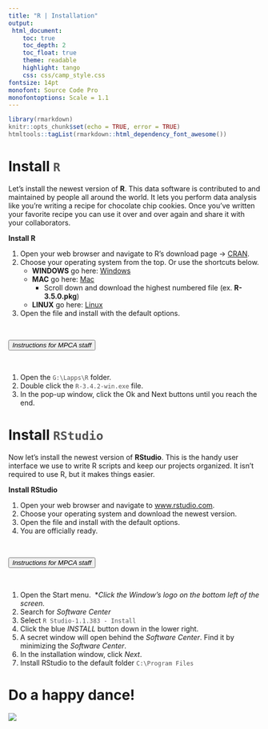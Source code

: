 ```yaml
---
title: "R | Installation"
output: 
 html_document:
    toc: true
    toc_depth: 2
    toc_float: true
    theme: readable
    highlight: tango
    css: css/camp_style.css
fontsize: 14pt
monofont: Source Code Pro
monofontoptions: Scale = 1.1
---
```



<style> code {color: #535353 !important;} </style>

```r
library(rmarkdown)
knitr::opts_chunk$set(echo = TRUE, error = TRUE)
htmltools::tagList(rmarkdown::html_dependency_font_awesome())
```


# Install `R`

Let’s install the newest version of __R__. This data software is contributed to and maintained by people all around the world. It lets you perform data analysis like you're writing a recipe for chocolate chip cookies. Once you've written your favorite recipe you can use it over and over again and share it with your collaborators. 


__Install R__  

1. Open your web browser and navigate to R's download page -> [CRAN](https://cran.r-project.org).
1. Choose your operating system from the top. Or use the shortcuts below.
    - __WINDOWS__ go here: [Windows](https://cran.r-project.org/bin/windows/base/)
    - __MAC__ go here: [Mac](https://cran.r-project.org/bin/macosx/)
        - Scroll down and download the highest numbered file (ex. __R-3.5.0.pkg__)
    - __LINUX__ go here: [Linux](https://cran.r-project.org/bin/linux/)
1. Open the file and install with the default options.


<br>

<div class="toggle"><button class = "btn_code_blue">_Instructions for MPCA staff_</button>
<br>

1. Open the ` G:\Lapps\R ` folder.
1. Double click the ` R-3.4.2-win.exe ` file.
1. In the pop-up window, click the Ok and Next buttons until you reach the end.
</div>

  
  
# Install `RStudio` 

Now let's install the newest version of __RStudio__. This is the handy user interface we use to write R scripts and keep our projects organized. It isn't required to use R, but it makes things easier.


__Install RStudio__  


1. Open your web browser and navigate to [www.rstudio.com](https://www.rstudio.com/products/rstudio/download/#download).
1. Choose your operating system and download the newest version.
1. Open the file and install with the default options.
1. You are officially ready.

<br>

<div class="toggle"><button class = "btn_code_blue">_Instructions for MPCA staff_</button>
<br>

1. Open the Start menu. \ \*_Click the Window's logo on the bottom left of the screen._
1. Search for _Software Center_
1. Select ` R Studio-1.1.383 - Install `
1. Click the blue _INSTALL_ button down in the lower right.
1. A secret window will open behind the _Software Center_. Find it by minimizing the _Software Center_.
1. In the installation window, click _Next_.
1. Install RStudio to the default folder `C:\Program Files `
</div>


# Do a happy dance!

![](http://www.gifbin.com/bin/012012/1331836791_kittens_on_turntables.gif)


<script>
  $(".btn_code").click(function() {
    $(this.parentNode).toggleClass("open");
  });
</script> 

